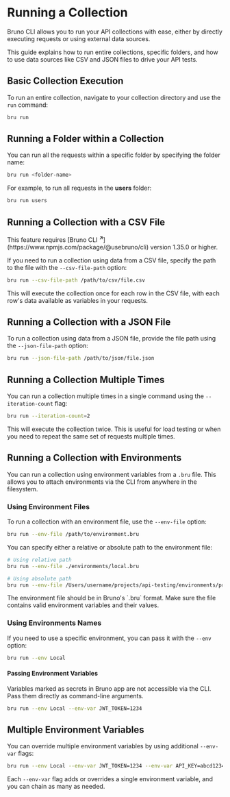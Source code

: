 
# Running a Collection 

Bruno CLI allows you to run your API collections with ease, either by directly executing requests or using external data sources.

This guide explains how to run entire collections, specific folders, and how to use data sources like CSV and JSON files to drive your API tests.

## Basic Collection Execution

To run an entire collection, navigate to your collection directory and use the `run` command:

```bash copy
bru run
```

## Running a Folder within a Collection

You can run all the requests within a specific folder by specifying the folder name:

```bash copy
bru run <folder-name>
```

For example, to run all requests in the **users** folder:

```bash copy
bru run users
```

## Running a Collection with a CSV File

<Callout type="info">
  This feature requires [Bruno CLI <strong><sup>↗</sup></strong>](https://www.npmjs.com/package/@usebruno/cli) version 1.35.0 or higher.
</Callout>

If you need to run a collection using data from a CSV file, specify the path to the file with the `--csv-file-path` option:

```bash copy
bru run --csv-file-path /path/to/csv/file.csv
```

This will execute the collection once for each row in the CSV file, with each row's data available as variables in your requests.

## Running a Collection with a JSON File

To run a collection using data from a JSON file, provide the file path using the `--json-file-path` option:

```bash copy
bru run --json-file-path /path/to/json/file.json
```
## Running a Collection Multiple Times

You can run a collection multiple times in a single command using the `--iteration-count` flag:

```bash copy
bru run --iteration-count=2
```

This will execute the collection twice. This is useful for load testing or when you need to repeat the same set of requests multiple times.

## Running a Collection with Environments

You can run a collection using environment variables from a `.bru` file. This allows you to attach environments via the CLI from anywhere in the filesystem.

### Using Environment Files

To run a collection with an environment file, use the `--env-file` option:

```bash copy
bru run --env-file /path/to/environment.bru
```

You can specify either a relative or absolute path to the environment file:

```bash copy
# Using relative path
bru run --env-file ./environments/local.bru

# Using absolute path
bru run --env-file /Users/username/projects/api-testing/environments/prod.bru
```

<Callout type="info">
  The environment file should be in Bruno's `.bru` format. Make sure the file contains valid environment variables and their values.
</Callout>

### Using Environments Names

If you need to use a specific environment, you can pass it with the `--env` option:

```bash copy
bru run --env Local
```

#### Passing Environment Variables

<Callout type="info">
Variables marked as secrets in Bruno app are not accessible via the CLI. Pass them directly as command-line arguments.
</Callout>

```bash copy
bru run --env Local --env-var JWT_TOKEN=1234
```

## Multiple Environment Variables

You can override multiple environment variables by using additional `--env-var` flags:

```bash copy
bru run --env Local --env-var JWT_TOKEN=1234 --env-var API_KEY=abcd1234 
```

Each `--env-var` flag adds or overrides a single environment variable, and you can chain as many as needed.